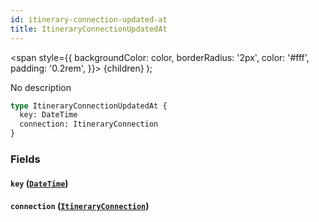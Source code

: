 ```yaml
---
id: itinerary-connection-updated-at
title: ItineraryConnectionUpdatedAt
---
```


<span
style={{
      backgroundColor: color,
      borderRadius: '2px',
      color: '#fff',
      padding: '0.2rem',
    }}>
{children}
</span>
);

No description

```graphql
type ItineraryConnectionUpdatedAt {
  key: DateTime
  connection: ItineraryConnection
}
```

### Fields

#### `key` ([`DateTime`](/v1/scalars/date-time))

#### `connection` ([`ItineraryConnection`](/v1/objects/itinerary-connection))
